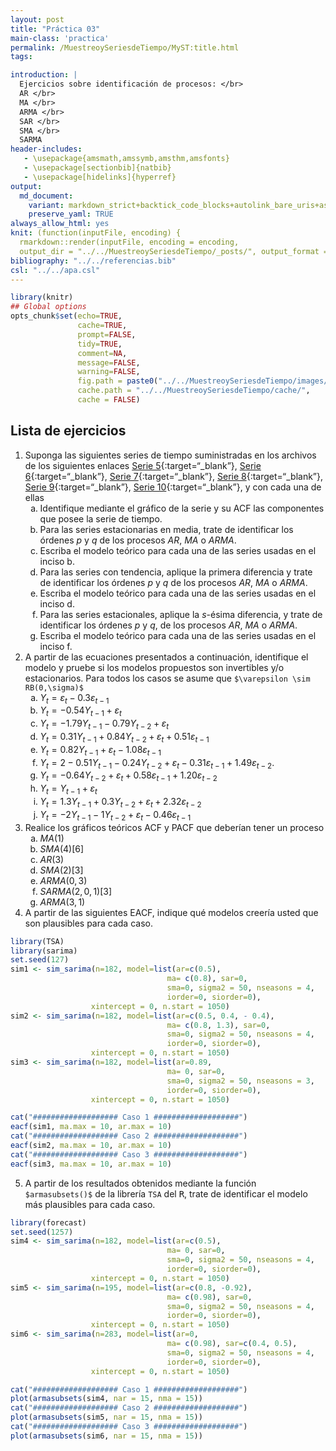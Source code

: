 ```yaml
---
layout: post
title: "Práctica 03"
main-class: 'practica'
permalink: /MuestreoySeriesdeTiempo/MyST:title.html
tags:

introduction: |
  Ejercicios sobre identificación de procesos: </br> 
  AR </br>
  MA </br>
  ARMA </br>
  SAR </br>
  SMA </br>
  SARMA
header-includes:
   - \usepackage{amsmath,amssymb,amsthm,amsfonts}
   - \usepackage[sectionbib]{natbib}
   - \usepackage[hidelinks]{hyperref}
output:
  md_document:
    variant: markdown_strict+backtick_code_blocks+autolink_bare_uris+ascii_identifiers+tex_math_single_backslash
    preserve_yaml: TRUE
always_allow_html: yes   
knit: (function(inputFile, encoding) {
  rmarkdown::render(inputFile, encoding = encoding,
  output_dir = "../../MuestreoySeriesdeTiempo/_posts/", output_format = "all"  ) })
bibliography: "../../referencias.bib"
csl: "../../apa.csl"
---
```


```r
library(knitr)
## Global options
opts_chunk$set(echo=TRUE,
               cache=TRUE,
               prompt=FALSE,
               tidy=TRUE,
               comment=NA,
               message=FALSE,
               warning=FALSE,
               fig.path = paste0("../../MuestreoySeriesdeTiempo/images/", "Practica03"),
               cache.path = "../../MuestreoySeriesdeTiempo/cache/",
               cache = FALSE)

```

## Lista de ejercicios

1. Suponga las siguientes series de tiempo suministradas en los archivos de los siguientes enlaces
[Serie 5](https://github.com/jiperezga/jiperezga.github.io/raw/master/Dataset/MySTSim5.xlsx){:target="_blank"}, [Serie 6](https://github.com/jiperezga/jiperezga.github.io/raw/master/Dataset/MySTSim6.xlsx){:target="_blank"}, [Serie 7](https://github.com/jiperezga/jiperezga.github.io/raw/master/Dataset/MySTSim7.xlsx){:target="_blank"}, [Serie 8](https://github.com/jiperezga/jiperezga.github.io/raw/master/Dataset/MySTSim8.xlsx){:target="_blank"}, [Serie 9](https://github.com/jiperezga/jiperezga.github.io/raw/master/Dataset/MySTSim9.xlsx){:target="_blank"}, [Serie 10](https://github.com/jiperezga/jiperezga.github.io/raw/master/Dataset/MySTSim10.xlsx){:target="_blank"}, y con cada una de ellas
<ol type = "a">
<li> Identifique mediante el gráfico de la serie y su ACF las componentes que posee la serie de tiempo. </li>
<li> Para las series estacionarias en media, trate de identificar los órdenes $p$ y $q$ de los procesos $AR$, $MA$ o $ARMA$. </li>
<li> Escriba el modelo teórico para cada una de las series usadas en el inciso b. </li>
<li> Para las series con tendencia, aplique la primera diferencia y trate de identificar los órdenes $p$ y $q$ de los procesos $AR$, $MA$ o $ARMA$.  </li>
<li> Escriba el modelo teórico para cada una de las series usadas en el inciso d. </li>
<li> Para las series estacionales, aplique la $s$-ésima diferencia, y trate de identificar los órdenes $p$ y $q$, de los procesos $AR$, $MA$ o $ARMA$. </li>
<li> Escriba el modelo teórico para cada una de las series usadas en el inciso f. </li>
</ol>
2. A partir de las ecuaciones presentados a continuación, identifique el modelo y pruebe si los modelos propuestos son invertibles y/o estacionarios. Para todos los casos se asume que `$\varepsilon \sim RB(0,\sigma)$`
<ol type = "a">
<li> $Y_t = \varepsilon_t - 0.3\varepsilon_{t-1}$ </li>
<li> $Y_t = -0.54Y_{t-1} + \varepsilon_t$ </li>
<li> $Y_t = -1.79Y_{t-1} - 0.79Y_{t-2}+ \varepsilon_t$ </li>
<li> $Y_t = 0.31Y_{t-1} + 0.84Y_{t-2}+ \varepsilon_t + 0.51\varepsilon_{t-1}$ </li>
<li> $Y_t = 0.82Y_{t-1} + \varepsilon_t - 1.08\varepsilon_{t-1}$ </li>
<li> $Y_t = 2 - 0.51Y_{t-1} - 0.24Y_{t-2} + \varepsilon_t - 0.31\varepsilon_{t-1} + 1.49\varepsilon_{t-2}$. </li>
<li> $Y_t = -0.64Y_{t-2} + \varepsilon_t + 0.58\varepsilon_{t-1} + 1.20\varepsilon_{t-2}$  </li>
<li> $Y_t = Y_{t-1} + \varepsilon_t$ </li>
<li> $Y_t = 1.3Y_{t-1} + 0.3Y_{t-2} + \varepsilon_t + 2.32\varepsilon_{t-2}$ 
<li> $Y_t = -2Y_{t-1} -1 Y_{t-2} + \varepsilon_t - 0.46\varepsilon_{t-1}$  </li></li>
</ol>
3. Realice los gráficos teóricos ACF y PACF que deberían tener un proceso
<ol type = "a">
<li> $MA(1)$ </li>
<li> $SMA(4)[6]$ </li>
<li> $AR(3)$ </li>
<li> $SMA(2)[3]$ </li>
<li> $ARMA(0,3)$ </li>
<li> $SARMA(2,0,1)[3]$ </li>
<li> $ARMA(3,1)$ </li>
</ol>
4. A partir de las siguientes EACF, indique qué modelos creería usted que son plausibles para cada caso.
```r
library(TSA)
library(sarima)
set.seed(127)
sim1 <- sim_sarima(n=182, model=list(ar=c(0.5),
                                   ma= c(0.8), sar=0,
                                   sma=0, sigma2 = 50, nseasons = 4,
                                   iorder=0, siorder=0),
                  xintercept = 0, n.start = 1050)
sim2 <- sim_sarima(n=182, model=list(ar=c(0.5, 0.4, - 0.4),
                                   ma= c(0.8, 1.3), sar=0,
                                   sma=0, sigma2 = 50, nseasons = 4,
                                   iorder=0, siorder=0),
                  xintercept = 0, n.start = 1050)
sim3 <- sim_sarima(n=182, model=list(ar=0.89,
                                   ma= 0, sar=0,
                                   sma=0, sigma2 = 50, nseasons = 3,
                                   iorder=0, siorder=0),
                  xintercept = 0, n.start = 1050)
```
```r
cat("################### Caso 1 ###################")
eacf(sim1, ma.max = 10, ar.max = 10)
cat("################### Caso 2 ###################")
eacf(sim2, ma.max = 10, ar.max = 10)
cat("################### Caso 3 ###################")
eacf(sim3, ma.max = 10, ar.max = 10)
```
5. A partir de los resultados obtenidos mediante la función `$armasubsets()$` de la librería `TSA` del <tt>R</tt>, trate de identificar el modelo más plausibles para cada caso.
```r
library(forecast)
set.seed(1257)
sim4 <- sim_sarima(n=182, model=list(ar=c(0.5),
                                   ma= 0, sar=0,
                                   sma=0, sigma2 = 50, nseasons = 4,
                                   iorder=0, siorder=0),
                  xintercept = 0, n.start = 1050)
sim5 <- sim_sarima(n=195, model=list(ar=c(0.8, -0.92),
                                   ma= c(0.98), sar=0,
                                   sma=0, sigma2 = 50, nseasons = 4,
                                   iorder=0, siorder=0),
                  xintercept = 0, n.start = 1050)
sim6 <- sim_sarima(n=283, model=list(ar=0,
                                   ma= c(0.98), sar=c(0.4, 0.5),
                                   sma=0, sigma2 = 50, nseasons = 4,
                                   iorder=0, siorder=0),
                  xintercept = 0, n.start = 1050)

```
```r
cat("################### Caso 1 ###################")
plot(armasubsets(sim4, nar = 15, nma = 15))
cat("################### Caso 2 ###################")
plot(armasubsets(sim5, nar = 15, nma = 15))
cat("################### Caso 3 ###################")
plot(armasubsets(sim6, nar = 15, nma = 15))
```
